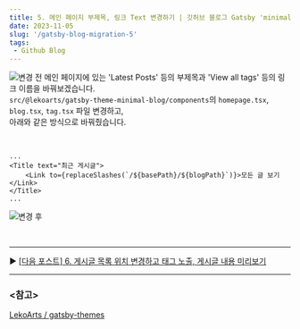 ```yaml
---
title: 5. 메인 페이지 부제목, 링크 Text 변경하기 | 깃허브 블로그 Gatsby 'minimal-blog' 테마로 마이그레이션 하기
date: 2023-11-05
slug: '/gatsby-blog-migration-5'
tags:
 - Github Blog
---
```


![변경 전](./subTitle_linkName_bf.png)
메인 페이지에 있는 'Latest Posts' 등의 부제목과 'View all tags' 등의 링크 이름을 바꿔보겠습니다.  
`src/@lekoarts/gatsby-theme-minimal-blog/components`의 `homepage.tsx`, `blog.tsx`, `tag.tsx` 파일 변경하고,  
 아래와 같은 방식으로 바꿔줬습니다.

<br />

```tsx title="src/@lekoarts/gatsby-theme-minimal-blog/components/homepage.tsx"
...
<Title text="최근 게시글">
	<Link to={replaceSlashes(`/${basePath}/${blogPath}`)}>모든 글 보기</Link>
</Title>
...
```

![변경 후](./subTitle_linkName_at.png)

<br />

---

▶️ [[다음 포스트] 6. 게시글 목록 위치 변경하고 태그 노출, 게시글 내용 미리보기](/gatsby-blog-migration-6)

---

### \<참고>

[LekoArts / gatsby-themes](https://github.com/LekoArts/gatsby-themes/tree/main/themes/gatsby-theme-minimal-blog)
